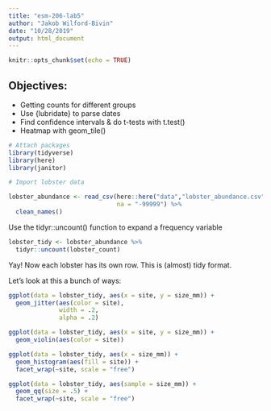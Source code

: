 ```yaml
---
title: "esm-206-lab5"
author: "Jakob Wilford-Bivin"
date: "10/28/2019"
output: html_document
---
```


```r
knitr::opts_chunk$set(echo = TRUE)
```

## Objectives:
- Getting counts for different groups
- Use {lubridate} to parse dates
- Find confidence intervals & do t-tests with t.test()
- Heatmap with geom_tile()

```r
# Attach packages
library(tidyverse)
library(here)
library(janitor)
```

```r
# Import lobster data

lobster_abundance <- read_csv(here::here("data","lobster_abundance.csv"),
                              na = "-99999") %>% 
  clean_names()
```

Use the tidyr::uncount() function to expand a frequency variable
```r
lobster_tidy <- lobster_abundance %>% 
  tidyr::uncount(lobster_count)
```

Yay! Now each lobster has its own row. This is (almost) tidy format.

Let's look at this a bunch of ways:
```r

ggplot(data = lobster_tidy, aes(x = site, y = size_mm)) +
  geom_jitter(aes(color = site),
              width = .2,
              alpha = .2)

ggplot(data = lobster_tidy, aes(x = site, y = size_mm)) +
  geom_violin(aes(color = site))

ggplot(data = lobster_tidy, aes(x = size_mm)) +
  geom_histogram(aes(fill = site)) +
  facet_wrap(~site, scale = "free")

ggplot(data = lobster_tidy, aes(sample = size_mm)) +
  geom_qq(size = .5) +
  facet_wrap(~site, scale = "free")

  
```

